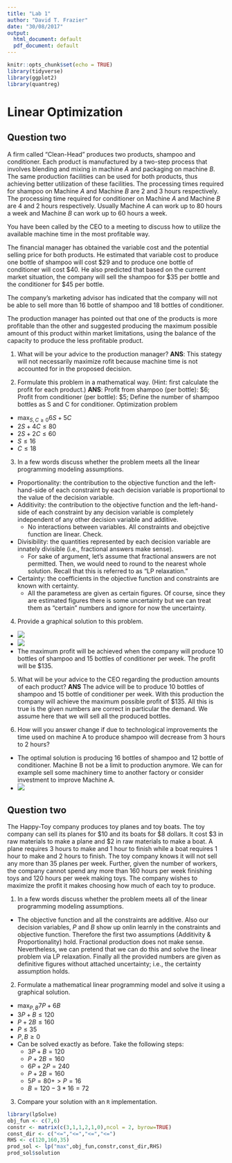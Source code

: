 ```yaml
---
title: "Lab 1"
author: "David T. Frazier"
date: "30/08/2017"
output:
  html_document: default
  pdf_document: default
---
```


```r
knitr::opts_chunk$set(echo = TRUE)
library(tidyverse)
library(ggplot2)
library(quantreg)
```
# Linear Optimization

## Question two

A firm called "Clean-Head" produces two products, shampoo and conditioner. Each product is manufactured by a two-step process that involves blending and mixing in machine $A$ and packaging on machine $B$. The same production facilities can be used for both products, thus achieving better utilization of these facilities. The processing times required for shampoo on Machine $A$ and Machine $B$ are 2 and 3 hours respectively. The processing time required for conditioner on Machine $A$ and Machine $B$ are 4 and 2 hours respectively. Usually Machine $A$ can work up to 80 hours a week and Machine $B$ can work up to 60 hours a week.     

You have been called by the CEO to a meeting to discuss how to utilize the available machine time in the most profitable way.

The financial manager has obtained the variable cost and the potential selling price for both products. He estimated that variable cost to produce one bottle of shampoo will cost \$29 and to produce one bottle of conditioner will cost \$40. He also predicted that based on the current market situation, the company will sell the shampoo for \$35 per bottle and the conditioner for \$45 per bottle.   
 
The company's marketing advisor has indicated that the company will not be able to sell more than 16 bottle of shampoo and 18 bottles of conditioner.

The production manager has pointed out that one of the products is more profitable than the other and suggested producing the maximum possible amount of this product within market limitations, using the balance of the capacity to produce the less profitable product.

1.	What will be your advice to the production manager? **ANS**: This stategy will not necessarily maximize rofit because machine time is not accounted for in the proposed decision. 

2.	Formulate this problem in a mathematical way.  (Hint: first calculate the profit for each product.) **ANS**: Profit from shampoo (per bottle): \$6; Profit from conditioner (per bottle): \$5; Define the number of shampoo bottles as S and C for conditioner. Optimization problem
- $\max_{S,C\geq0}6S+5C$
- $2S+4C\leq80$
- $2S+2C\leq 60$
- $S\leq16$
- $C\leq18$



3.	In a few words discuss whether the problem meets all the linear programming modeling assumptions. 
- Proportionality: the contribution to the objective function and the left-hand-side of each constraint by each decision variable is proportional to the value of the decision variable. 
- Additivity: the contribution to the objective function and the left-hand-side of each constraint by any decision variable is completely independent of any other decision variable and additive.
    - No interactions between variables. All constraints and obejctive function are linear. Check. 
- Divisibility: the quantities represented by each decision variable are innately divisible (i.e., fractional answers make sense). 
    - For sake of argument, let's assume that fractional answers are not permitted. Then, we would need to round to the nearest whole solution. Recall that this is referred to as "LP relaxation."
- Certainty: the coefficients in the objective function and constraints are known with certainty. 
    - All the parametess are given as certain figures. Of course, since they are estimated figures there is some uncertainty but we can treat them as "certain" numbers and ignore for now the uncertainty.


4.	Provide a graphical solution to this problem.
- ![](lin_sol1.jpg)
- ![](lin_sol2.jpg)
- The maximum profit will be achieved when the company will produce 10 bottles of shampoo and 15 bottles of conditioner per week. The profit will be \$135.

5.	What will be your advice to the CEO regarding the production amounts of each product? **ANS** The advice will be to produce 10 bottles of shampoo and 15 bottle of conditioner per week. With this production the company will achieve the maximum possible profit of $135. All this is true is the given numbers are correct in particular the demand. We assume here that we will sell all the produced bottles.  

6.	How will you answer change if due to technological improvements the time used on machine A to produce shampoo will decrease from 3 hours to 2 hours? 
- The optimal solution is producing 16 bottles of shampoo and 12 bottle of conditioner. Machine B not be a limit to production anymore. We can for example sell some machinery time to another factory or consider investment to improve Machine A.  
- ![](lin_sol3.jpg)

## Question two

The Happy-Toy company produces toy planes and toy boats. The toy company can sell its planes for \$10 and its boats for \$8 dollars. It cost \$3 in raw materials to make a plane and $2 in raw materials to make a boat. A plane requires 3 hours to make and 1 hour to finish while a boat requires 1 hour to make and 2 hours to finish. The toy company knows it will not sell any more than 35 planes per week. Further, given the number of workers, the company cannot spend any more than 160 hours per week finishing toys and 120 hours per week making toys. The company wishes to maximize the profit it makes choosing how much of each toy to produce.


1. In a few words discuss whether the problem meets all of the linear programming modeling assumptions. 
- The objective function and all the constraints are additive. Also our decision variables, $P$ and $B$ show up onlin learnly in the constraints and objective function. Therefore the first two assumptions (Additivity \& Proportionality) hold. Fractional production does not make sense. Nevertheless, we can pretend that we can do this and solve the linear problem via LP relaxation. Finally all the provided numbers are given as definitive figures without attached uncertainty; i.e., the certainty assumption holds.

2. Formulate a mathematical linear programming model and solve it using a graphical solution.
- $\max_{P,B} 7P+6B$
- $3P+B\leq120$
- $P+2B\leq 160$
- $P\leq35$
- $P,B\geq0$ 
- Can be solved exactly as before. Take the following steps:
    - $3P + B = 120$
    - $P + 2 B = 160$
    - $6P +2P =240$
    - $P + 2 B = 160$
    - $5P = 80 +> P = 16$
    - $B = 120 - 3*16 = 72$

3. Compare your solution with an `R` implementation. 
```r
library(lpSolve)
obj_fun <- c(7,6)
constr <- matrix(c(3,1,1,2,1,0),ncol = 2, byrow=TRUE)
const_dir <- c("<=","<=","<=","<=")
RHS <- c(120,160,35)
prod_sol <- lp("max",obj_fun,constr,const_dir,RHS)
prod_sol$solution



```
